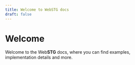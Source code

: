 ```yaml
---
title: Welcome to WebSTG docs
draft: false
---
```


# Welcome
Welcome to the Web**STG** docs, where you can find examples, implementation details and more.